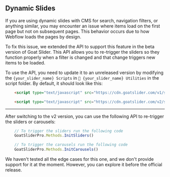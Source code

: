 
## Dynamic Slides

If you are using dynamic slides with CMS for search, navigation filters, or anything similar, you may encounter an issue where items load on the first page but not on subsequent pages. This behavior occurs due to how Webflow loads the pages by design.

To fix this issue, we extended the API to support this feature in the beta version of Goat Slider. This API allows you to re-trigger the sliders so they function properly when a filter is changed and that change triggers new items to be loaded.

To use the API, you need to update it to an unreleased version by modifying the `{your_slider_name} Scripts` in `🚫 {your_slider_name} Utilities` in the script folder. By default, it should look like this:

```html  filename="GoatSlider Script (v1)"
    <script type="text/javascript" src="https://cdn.goatslider.com/v1/slider.js"></script>
```

```html  filename="GoatSlider Script (v2)"
    <script type="text/javascript" src="https://cdn.goatslider.com/v2/slider.js"></script>
```

---

After switching to the v2 version, you can use the following API to re-trigger the sliders or carousels:

```js
    // To trigger the sliders run the following code
    GoatSliderPro.Methods.InitSliders()

    // To trigger the carousels run the following code
    GoatSliderPro.Methods.InitCarousels()
```

<Callout type='info'>
    We haven't tested all the edge cases for this one, and we don't provide support for it at the moment. However, you can explore it before the official release.
</Callout>